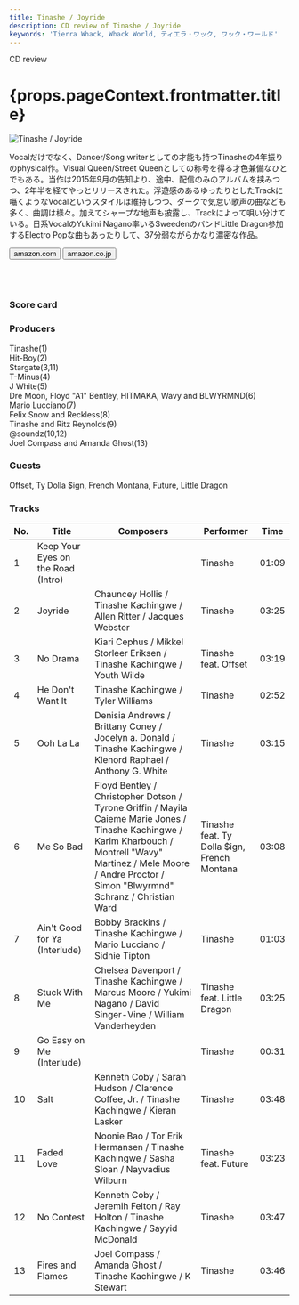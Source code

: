 ```yaml
---
title: Tinashe / Joyride
description: CD review of Tinashe / Joyride
keywords: 'Tierra Whack, Whack World, ティエラ・ワック, ワック・ワールド'
---
```




<p className="largeP">CD review</p>
<h1 className="h1--no--margin">{props.pageContext.frontmatter.title}</h1>

<Row  className="image-card-group">
	<Column colMd={"4"} colLg={"4"} noGutterMdLeft="">
       <ImageCard>

![Tinashe / Joyride](../../images/cd/tinashe2L.jpg)

</ImageCard>
	</Column>
	<Column colMd={"8"} colLg={"8"} noGutterMdLeft="">
	<p>
	Vocalだけでなく、Dancer/Song writerとしての才能も持つTinasheの4年振りのphysical作。Visual Queen/Street Queenとしての称号を得る才色兼備なひとでもある。当作は2015年9月の告知より、途中、配信のみのアルバムを挟みつつ、2年半を経てやっとリリースされた。浮遊感のあるゆったりとしたTrackに囁くようなVocalというスタイルは維持しつつ、ダークで気怠い歌声の曲なども多く、曲調は様々。加えてシャープな地声も披露し、Trackによって唄い分けている。日系VocalのYukimi Nagano率いるSweedenのバンドLittle Dragon参加するElectro Popな曲もあったりして、37分弱ながらかなり濃密な作品。
	</p>
	<div>
	  <Button href="https://amzn.to/38C3H7O" kind="primary" size="small" renderIcon={ArrowUpRight24}>
      amazon.com
      </Button>
      <Button href="https://amzn.to/3fayV8S" kind="secondary" size="small" renderIcon={ArrowUpRight24}>
      amazon.co.jp
      </Button>
	</div>
	<a href="https://geo.music.apple.com/us/album/joyride/1363300702?mt=1&app=music&ls=1&at=11lcug" style="display:inline-block;overflow:hidden;background:url(https://linkmaker.itunes.apple.com/ja-jp/lockup.svg?releaseDate=2018-04-13&kind=album&bubble=apple_music&style=mono-black) no-repeat;width:180px;height:45px;"></a>
	<a href="https://geo.music.apple.com/us/album/joyride/1363300702?app=itunes&at=11lcug" style="display:inline-block;overflow:hidden;background:url(https://linkmaker.itunes.apple.com/ja-jp/badge-lrg.svg?releaseDate=2018-04-13&kind=album&bubble=itunes_music) no-repeat;width:180px;height:41px;"></a>
	</Column>
</Row>
<Row >
	<Column colMd={"4"} colLg={"4"} noGutterMdLeft="">
<div>
    <h3>Score card</h3>
	<SliderJS1 value="4" />
    <SliderJS2 value="1" />
	<SliderJS3 value="2" />
    <SliderJS4 value="8" />
</div>
</Column>
<Column colMd={"8"} colLg={"8"} noGutterMdLeft="">
<div>
<h3>Producers</h3>
<p>
Tinashe(1)
<br/>Hit-Boy(2)
<br/>Stargate(3,11)
<br/>T-Minus(4)
<br/>J White(5)
<br/>Dre Moon, Floyd "A1" Bentley, HITMAKA, Wavy and BLWYRMND(6)
<br/>Mario Lucciano(7)
<br/>Felix Snow and Reckless(8)
<br/>Tinashe and Ritz Reynolds(9)
<br/>@soundz(10,12)
<br/>Joel Compass and Amanda Ghost(13)
</p>
<h3>Guests</h3>
<p>
Offset, Ty Dolla $ign, French Montana, Future, Little Dragon
</p>
</div>
</Column>
</Row>

<h3>Tracks</h3>

| No. |	 Title                             |	 Composers                                                                                                                                                                                                             |	 Performer                               | Time	 |
| --- |	---------------------------------- | ------------------------------------------------------------------------------------------------------------------------------------------------------------------------------------------------------------------------- | ------------------------------------------- | ----- |
| 1	  |	Keep Your Eyes on the Road (Intro) |                                                                                                                                                                                                                           | Tinashe                                     | 01:09 |
| 2	  |	Joyride                            | Chauncey Hollis / Tinashe Kachingwe / Allen Ritter / Jacques Webster                                                                                                                                                      | Tinashe                                     | 03:25 |
| 3	  |	No Drama                           | Kiari Cephus / Mikkel Storleer Eriksen / Tinashe Kachingwe / Youth Wilde                                                                                                                                                  | Tinashe feat. Offset                        | 03:19 |
| 4	  |	He Don't Want It                   | Tinashe Kachingwe / Tyler Williams                                                                                                                                                                                        | Tinashe                                     | 02:52 |
| 5	  |	Ooh La La                          | Denisia Andrews / Brittany Coney / Jocelyn a. Donald / Tinashe Kachingwe / Klenord Raphael / Anthony G. White                                                                                                             | Tinashe                                     | 03:15 |
| 6	  |	Me So Bad                          | Floyd Bentley / Christopher Dotson / Tyrone Griffin / Mayila Caieme Marie Jones / Tinashe Kachingwe / Karim Kharbouch / Montrell "Wavy" Martinez / Mele Moore / Andre Proctor / Simon "Blwyrmnd" Schranz / Christian Ward | Tinashe feat. Ty Dolla $ign, French Montana | 03:08 |
| 7	  |	Ain't Good for Ya (Interlude)      | Bobby Brackins / Tinashe Kachingwe / Mario Lucciano / Sidnie Tipton                                                                                                                                                       | Tinashe                                     | 01:03 |
| 8	  |	Stuck With Me                      | Chelsea Davenport / Tinashe Kachingwe / Marcus Moore / Yukimi Nagano / David Singer-Vine / William Vanderheyden                                                                                                           | Tinashe feat. Little Dragon                 | 03:25 |
| 9	  |	Go Easy on Me (Interlude)          |                                                                                                                                                                                                                           | Tinashe                                     | 00:31 |
| 10  |	Salt                               | Kenneth Coby / Sarah Hudson / Clarence Coffee, Jr. / Tinashe Kachingwe / Kieran Lasker                                                                                                                                    | Tinashe                                     | 03:48 |
| 11  |	Faded Love                         | Noonie Bao / Tor Erik Hermansen / Tinashe Kachingwe / Sasha Sloan / Nayvadius Wilburn                                                                                                                                     | Tinashe feat. Future                        | 03:23 |
| 12  |	No Contest                         | Kenneth Coby / Jeremih Felton / Ray Holton / Tinashe Kachingwe / Sayyid McDonald                                                                                                                                          | Tinashe                                     | 03:47 |
| 13  |	Fires and Flames                   | Joel Compass / Amanda Ghost / Tinashe Kachingwe / K Stewart                                                                                                                                                               | Tinashe                                     | 03:46 |
